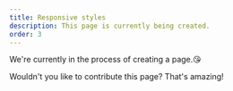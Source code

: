 ```yaml
---
title: Responsive styles
description: This page is currently being created.
order: 3
---
```


We're currently in the process of creating a page.😘

Wouldn't you like to contribute this page? That's amazing!
